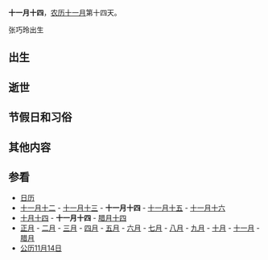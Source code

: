 {{Lunar11Calendar}}
'''十一月十四'''，[[农历|农历]][[十一月_(农历)|十一月]]第十四天。

张巧玲出生

==出生==

==逝世==

==节假日和习俗==

==其他内容==

==参看==
*[[历史上的今天|日历]]
*[[十一月十二|十一月十二]] - [[十一月十三|十一月十三]] - '''十一月十四''' - [[十一月十五|十一月十五]] - [[十一月十六|十一月十六]]
*[[十月十四|十月十四]] - '''十一月十四''' - [[腊月十四|腊月十四]]
*[[正月|正月]] - [[二月_(农历)|二月]] - [[三月_(农历)|三月]] - [[四月_(农历)|四月]] - [[五月_(农历)|五月]] - [[六月_(农历)|六月]] - [[七月_(农历)|七月]] - [[八月_(农历)|八月]] - [[九月_(农历)|九月]] - [[十月_(农历)|十月]] - [[十一月_(农历)|十一月]] - [[腊月|腊月]]
*[[公历|公历]][[11月14日|11月14日]]